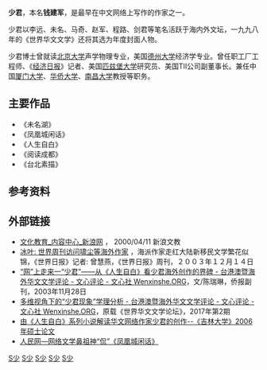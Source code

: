 {{No footnotes|time=2018-06-24T15:32:34+00:00}}
'''少君'''，本名'''钱建军'''，是最早在中文网络上写作的作家之一。

少君以李远、未名、马奇、赵军、程路、剑君等笔名活跃于海内外文坛，一九九八年的《世界华文文学》还将其选为年度封面人物。

少君博士曾就读[[北京大学|北京大学]]声学物理专业，美国[[德州大学|德州大学]]经济学专业。曾任职工厂工程师、《[[经济日报|经济日报]]》记者、美国[[匹兹堡大学|匹兹堡大学]]研究员、美国TII公司副董事长。兼任中国[[厦门大学|厦门大学]]、[[华侨大学|华侨大学]]、[[南昌大学|南昌大学]]教授等职务。

==主要作品==

*《未名湖》
*《凤凰城闲话》
*《人生自白》
*《阅读成都》
*《台北素描》
==参考资料==
{{reflist}}
==外部链接==
*[http://edu.sina.com.cn/we/2000-04-11/1620.shtml 文化教育_内容中心_新浪网] {{Wayback|url=http://edu.sina.com.cn/we/2000-04-11/1620.shtml |date=20180624175250 }}， 2000/04/11  新浪文教
*[http://www.yhcw.net/MyBBS/zy/mes/1918.htm 冰叶: 世界周刊访问啸尘等海外作家] {{Wayback|url=http://www.yhcw.net/MyBBS/zy/mes/1918.htm |date=20060107085034 }}，海派作家走红大陆新移民文学繁花似锦，《世界日报》记者: 曾慧燕，《世界日报》周刊，２００３年１２月１４日
*[https://web.archive.org/web/20180624204156/http://wxs.hi2net.com/home/news_read.asp?newsid=1914 “网”上走来一“少君”——从《人生自白》看少君海外创作的界碑 - 台港澳暨海外华文文学评论 - 文心评论 - 文心社 Wenxinshe.ORG]，文/陈瑞琳，侨报副刊，2003年11月28日
*[https://web.archive.org/web/20180624175222/http://wxs.hi2net.com/home/news_read.asp?NewsID=95351 多维视角下的“少君现象”学理分析 - 台港澳暨海外华文文学评论 - 文心评论 - 文心社 Wenxinshe.ORG]，原载《世界华文文学论坛》，2017年第2期
*[http://cdmd.cnki.com.cn/Article/CDMD-10183-2006114729.htm 由《人生自白》系列小说解读华文网络作家少君的创作--《吉林大学》2006年硕士论文] {{Wayback|url=http://cdmd.cnki.com.cn/Article/CDMD-10183-2006114729.htm |date=20180624175832 }}
*[http://www.people.com.cn/GB/wenhua/40466/40468/3041448.html 人民网—网络文学鼻祖神“侃”《凤凰城闲话》] {{Wayback|url=http://www.people.com.cn/GB/wenhua/40466/40468/3041448.html |date=20180624175318 }}

[[Category:中国作家|S少]]
[[Category:中国记者|S少]]
[[Category:中国大陆网络作家|S少]]
[[Category:厦门大学校友|S少]]
[[Category:北京大学校友|S少]]
{{China-writer-stub}}